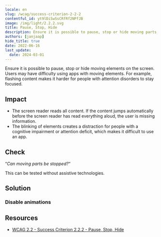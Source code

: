 ```yaml
---
locale: en
slug: /wcag/success-criterion-2-2-2
contentful_id: yt9lDiSwSsCRfRf2NPfJB
image: /img/light/2.2.2.svg
title: Pause, Stop, Hide
description: Ensure it is possible to pause, stop or hide moving parts on the screen.
authors: [janjaap]
hide_title: true
date: 2022-06-16
last_update:
  date: 2024-03-01
---
```


<Hero
  title="Pause, Stop, Hide"
  imageSrc="/img/light/2.2.2.svg"
  alt="WCAG 2.2.2 - Logo"
  prefix="Success Criterion 2.2.2"
  suffix="Level A"
/>

Ensure it is possible to pause, stop or hide moving elements on the screen. Users may have difficulty using apps with moving elements. For example, flashing content makes it harder for people with attention disorders to stay focused.

## Impact

- The screen reader reads all content. If the content jumps automatically before the screen reader has read everything aloud, the user is missing information.
- The blinking of elements creates a distraction for people with a
cognitive impairment or attention deficit, which makes it difficult to use an app.

## Check

“*Can moving parts be stopped?*“

This can be tested without assistive technologies.

## Solution

### Disable animations

<CodeSample id="screen-animations" locale="en"/>

## Resources

- [WCAG 2.2 - Success Criterion 2.2.2 - Pause, Stop, Hide](https://www.w3.org/TR/WCAG22/#pause-stop-hide)
